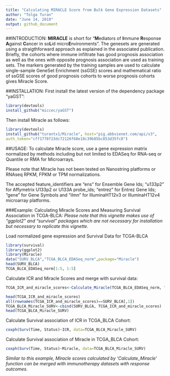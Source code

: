 ```yaml
---
title: "Calculating MIRACLE Score from Bulk Gene Expression Datasets"
author: "Tolga Turan"
date: "June 14, 2019"
output: github_document
---
```


##INTRODUCTION:
**MIRACLE** is short for "**M**ediators of **I**mmune **R**esponse **A**gainst **C**ancer in so**L**id micro**E**nvironments".
The genesets are generated using a straigthforward approach as explained in the associated publication. Briefly, the cohorts where immune infiltrate has good prognosis association as well as the ones with opposite prognosis association are used as training sets.
The markers generated by the training samples are used to calculate single-sample GeneSet Enrichment (ssGSE) scores and mathematical ratio of ssGSE scores of good prognosis cohorts to worse prognosis cohorts gives Miracle Score.


##INSTALLATION:
First install the latest version of the dependency package "yaGST":

``` r
library(devtools)
install_github("miccec/yaGST")
```
Then install Miracle as follows:
``` r
library(devtools)
install_github("turantx1/Miracle", host="pig.abbvienet.com/api/v3", 
auth_token="cff1778f23dc72126f68e18c39b85bc853d35fc8")
```

##USAGE:
To calculate Miracle score, use a gene expression matrix normalized by methods including but not limited to EDASeq for RNA-seq or Quantile or RMA for Microarrays.
 
Please note that Miracle has not been tested on Nanostring platforms or RNAseq RPKM, FPKM or TPM normalizations.

The accepted feature_identifiers are "ens" for Ensemble Gene Ids; "u133p2" for Affymetrix U133p2 or U133A probe_ids; "entrez" for Entrez Gene Ids; "gene" for Gene Symbols and "ilmn" for IlluminaHT12v3 or IlluminaHT12v4 microarray platforms. 

###Example: Calculating Miracle Scores and Measuring Survival Association in TCGA-BLCA:
_Please note that this vignette makes use of "ggplot2" and "survival" packages which are not necessary for installation but necessary to replicate this vignette._

Load normalized gene expression and Survival Data for TCGA-BLCA
``` r
library(survival)
library(ggplot2)
library(Miracle)
data("SURV_BLCA","TCGA_BLCA_EDASeq_norm",package="Miracle") 
head(SURV_BLCA)
TCGA_BLCA_EDASeq_norm[1:5, 1:5]
```

Calculate ICR and Miracle Scores and merge with survival data:

``` r
TCGA_ICR_and_miracle_scores<-Calculate_Miracle(TCGA_BLCA_EDASeq_norm, "ens")
```

``` r
head(TCGA_ICR_and_miracle_scores)
all(rownames(TCGA_ICR_and_miracle_scores)==SURV_BLCA[,1])
TCGA_BLCA_Miracle_SURV<-cbind(SURV_BLCA, TCGA_ICR_and_miracle_scores)
head(TCGA_BLCA_Miracle_SURV)
```
 Calculate Survival association of ICR in TCGA_BLCA Cohort:

``` r
coxph(Surv(Time, Status)~ICR, data=TCGA_BLCA_Miracle_SURV)
```
Calculate Survival association of Miracle in TCGA_BLCA Cohort:

``` r
coxph(Surv(Time, Status)~Miracle, data=TCGA_BLCA_Miracle_SURV)
```

_Similar to this example, Miracle scores calculated by 'Calculate\_Miracle' function can be merged with immunotherapy datasets with response outcomes._

 
